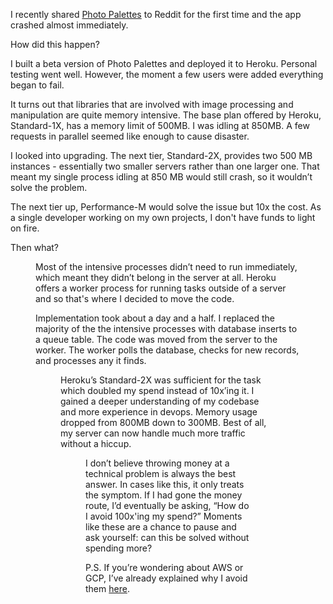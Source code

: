 
I recently shared [Photo Palettes](https://photopalettes.com/) to Reddit for the first time and the app crashed almost immediately.

How did this happen?

I built a beta version of Photo Palettes and deployed it to Heroku. Personal testing went well. However, the moment a few users were added everything began to fail.

It turns out that libraries that are involved with image processing and manipulation are quite memory intensive. The base plan offered by Heroku, Standard-1X, has a memory limit of 500MB. I was idling at 850MB. A few requests in parallel seemed like enough to cause disaster.

I looked into upgrading. The next tier, Standard-2X, provides two 500 MB instances - essentially two smaller servers rather than one larger one. That meant my single process idling at 850 MB would still crash, so it wouldn’t solve the problem.

The next tier up, Performance-M would solve the issue but 10x the cost. As a single developer working on my own projects, I don't have funds to light on fire.

Then what?

<Figure
  src="/post-resources/scaling-without-burning-money/before.png"
  caption="Before refactor"
/>

Most of the intensive processes didn’t need to run immediately, which meant they didn’t belong in the server at all. Heroku offers a worker process for running tasks outside of a server and so that's where I decided to move the code.

Implementation took about a day and a half. I replaced the majority of the the intensive processes with database inserts to a queue table. The code was moved from the server to the worker. The worker polls the database, checks for new records, and processes any it finds.

<Figure
  src="/post-resources/scaling-without-burning-money/after.png"
  caption="After refactor"
/>

Heroku’s Standard-2X was sufficient for the task which doubled my spend instead of 10x’ing it. I gained a deeper understanding of my codebase and more experience in devops. Memory usage dropped from 800MB down to 300MB. Best of all, my server can now handle much more traffic without a hiccup.

<Figure
  src="/post-resources/scaling-without-burning-money/preview.png"
  caption="Result"
/>

I don’t believe throwing money at a technical problem is always the best answer. In cases like this, it only treats the symptom. If I had gone the money route, I’d eventually be asking, “How do I avoid 100x'ing my spend?” Moments like these are a chance to pause and ask yourself: can this be solved without spending more?

P.S. If you’re wondering about AWS or GCP, I’ve already explained why I avoid them [here](https://travisbumgarner.dev/blog/leaving-aws).
